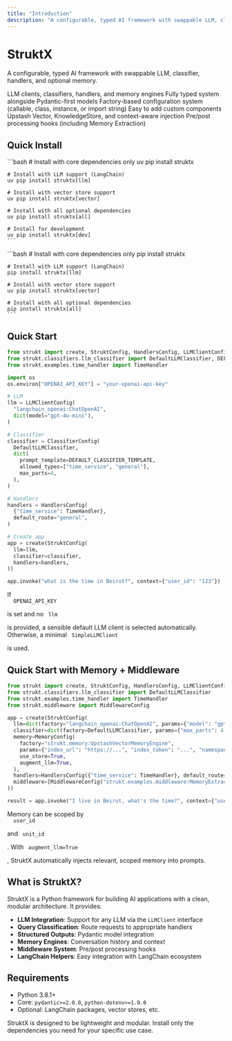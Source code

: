 ```yaml
---
title: "Introduction"
description: "A configurable, typed AI framework with swappable LLM, classifier, handlers, and optional memory"
---
```


# StruktX

A configurable, typed AI framework with swappable LLM, classifier, handlers, and optional memory.

<CardGroup cols={2}>
  <Card title="Swappable Components" icon="arrows-repeat" iconType="regular" href="/configuration">
    LLM clients, classifiers, handlers, and memory engines
  </Card>
  <Card title="Type Safety" icon="note-sticky" href="/configuration">
    Fully typed system alongside Pydantic-first models
  </Card>
  <Card title="Configurable" icon="wrench-simple" href="/configuration">
    Factory-based configuration system (callable, class, instance, or import string)
  </Card>
  <Card title="Extensible" icon="plug" href="/examples">
    Easy to add custom components
  </Card>
  <Card title="Scoped Memory" icon="head-side-brain" href="/configuration#memory-configuration">
    Upstash Vector, KnowledgeStore, and context-aware injection
  </Card>
  <Card title="Middleware" icon="arrow-progress" href="/middleware">
    Pre/post processing hooks (including Memory Extraction)
  </Card>
</CardGroup>

## Quick Install

<Tabs>
  <Tab title="uv (Recommended)">
    ```bash
    # Install with core dependencies only
    uv pip install struktx
    
    # Install with LLM support (LangChain)
    uv pip install struktx[llm]
    
    # Install with vector store support
    uv pip install struktx[vector]
    
    # Install with all optional dependencies
    uv pip install struktx[all]
    
    # Install for development
    uv pip install struktx[dev]
    ```
  </Tab>
  <Tab title="pip">
    ```bash
    # Install with core dependencies only
    pip install struktx
    
    # Install with LLM support (LangChain)
    pip install struktx[llm]
    
    # Install with vector store support
    uv pip install struktx[vector]
    
    # Install with all optional dependencies
    pip install struktx[all]
    ```
  </Tab>
</Tabs>

## Quick Start

```python
from strukt import create, StruktConfig, HandlersConfig, LLMClientConfig, ClassifierConfig
from strukt.classifiers.llm_classifier import DefaultLLMClassifier, DEFAULT_CLASSIFIER_TEMPLATE
from strukt.examples.time_handler import TimeHandler

import os
os.environ["OPENAI_API_KEY"] = "your-openai-api-key"
```

```python
# LLM
llm = LLMClientConfig(
  "langchain_openai:ChatOpenAI",
  dict(model="gpt-4o-mini"),
)
```

```python
# Classifier
classifier = ClassifierConfig(
  DefaultLLMClassifier,
  dict(
    prompt_template=DEFAULT_CLASSIFIER_TEMPLATE,
    allowed_types=["time_service", "general"],
    max_parts=4,
  ),
)
```

```python
# Handlers
handlers = HandlersConfig(
  {"time_service": TimeHandler},
  default_route="general",
)
```

```python
# Create app
app = create(StruktConfig(
  llm=llm,
  classifier=classifier,
  handlers=handlers,
))

app.invoke("what is the time in Beirut?", context={"user_id": "123"})
```

<Info>
  If <code>
  OPENAI_API_KEY</code>

   is set and no <code>
  llm</code>

   is provided, a sensible default LLM client is selected automatically. Otherwise, a minimal <code>
  SimpleLLMClient</code>

   is used.
</Info>

## Quick Start with Memory \+ Middleware

```python
from strukt import create, StruktConfig, HandlersConfig, LLMClientConfig, ClassifierConfig, MemoryConfig
from strukt.classifiers.llm_classifier import DefaultLLMClassifier
from strukt.examples.time_handler import TimeHandler
from strukt.middleware import MiddlewareConfig

app = create(StruktConfig(
  llm=dict(factory="langchain_openai:ChatOpenAI", params={"model": "gpt-4o-mini"}),
  classifier=dict(factory=DefaultLLMClassifier, params={"max_parts": 4, "allowed_types": ["time_service", "general", "memory_extraction"]}),
  memory=MemoryConfig(
    factory="strukt.memory:UpstashVectorMemoryEngine",
    params={"index_url": "https://...", "index_token": "...", "namespace": "app1"},
    use_store=True,
    augment_llm=True,
  ),
  handlers=HandlersConfig({"time_service": TimeHandler}, default_route="general"),
  middleware=[MiddlewareConfig("strukt.examples.middleware:MemoryExtractionMiddleware")],
))

result = app.invoke("I live in Beirut, what's the time?", context={"user_id": "u1", "unit_id": "apt-101"})
```

<Info>
  Memory can be scoped by <code>
  user_id</code>

   and <code>
  unit_id</code>

  . With <code>
  augment_llm=True</code>

  , StruktX automatically injects relevant, scoped memory into prompts.
</Info>

## What is StruktX?

StruktX is a Python framework for building AI applications with a clean, modular architecture. It provides:

- **LLM Integration**: Support for any LLM via the `LLMClient` interface
- **Query Classification**: Route requests to appropriate handlers
- **Structured Outputs**: Pydantic model integration
- **Memory Engines**: Conversation history and context
- **Middleware System**: Pre/post processing hooks
- **LangChain Helpers**: Easy integration with LangChain ecosystem

## Requirements

- Python 3.8.1\+
- Core: `pydantic>=2.0.0`, `python-dotenv>=1.0.0`
- Optional: LangChain packages, vector stores, etc.

<Note>
  StruktX is designed to be lightweight and modular. Install only the dependencies you need for your specific use case.
</Note>